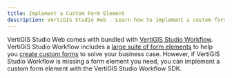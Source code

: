 ```yaml
---
title: Implement a Custom Form Element
description: VertiGIS Studio Web - Learn how to implement a custom form element
---
```



VertiGIS Studio Web comes with bundled with [VertiGIS Studio Workflow](https://www.vertigisstudio.com/products/vertigis-studio-workflow/). VertiGIS Studio Workflow includes a [large suite of form elements](https://docs.vertigisstudio.com/workflow/latest/help/Default.htm#wf5/help/form-elements/auto-complete.htm%3FTocPath%3DForms%7CForm%2520Element%2520Reference%7C_____0) to help you [create custom forms](tutorial-display-custom-form.mdx) to solve your business case. However, if VertiGIS Studio Workflow is missing a form element you need, you can implement a custom form element with the VertiGIS Studio Workflow SDK.

<UseCaseContainer>
    <UseCaseCard
        title="VertiGIS Studio Workflow SDK"
        description="Learn more about the VertiGIS Studio Workflow SDK"
        link={useBaseUrl("docs/workflow/overview")}
    />
    <UseCaseCard
        title="Implement a Custom Form Element"
        description="Learn how to build a custom workflow form element in the VertiGIS Studio Workflow SDK"
        link={useBaseUrl(
            "docs/workflow/tutorial-web-implement-star-rating-form-element"
        )}
    />
</UseCaseContainer>
